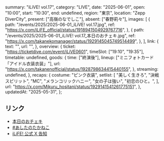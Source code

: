   summary: "iLiVE! vol.17",
  category: "LIVE",
  date: "2025-06-01",
  open: "10:00",
  start: "10:30",
  end: undefined,
  region: "東京",
  location: "Zepp DiverCity",
  present: ["高嶺のなでしこ"],
  absent: ["春野莉々"],
  images: [
    {
      path: "/events/2025/2025-06-01_iLiVE! vol.17.jpg",
      ref: "https://x.com/iLiFE_official/status/1918941504929767716",
    },
    {
      path: "/events/2025/2025-06-01_iLiVE! vol.17_本日のおチェキ.jpg",
      ref: "https://x.com/takanekomanager/status/1929145045749514499",
    },
  ],
  link: {
    text: "",
    url: "",
  },
  overview: {
    ticket: "https://ticketdive.com/event/iLiVE0601",
    timeSlot: ["19:10", "19:35"],
    timetable: undefined,
    goods: {
      time: ["終演後"],
      lineup: ["ミニフォトカード「アイドル衣装衣装」"],
      url: "https://x.com/takanenofficial/status/1928798634415440155",
    },
    streaming: undefined,
  },
  recaps: {
    costume: "ピンク衣装",
    setlist: [
      "美しく生きろ",
      "決戦スピリット",
      "MC",
      "メランコリックハニー",
      "女の子は強い",
      "初恋のひと。",
    ],
    url: "https://x.com/Mikuru_hositani/status/1929141541261775151",
  },
  updatedAt: "2025-05-31",
};

## リンク

- [本日のおチェキ](https://x.com/takanekomanager/status/1929145045749514499)
- [#あしたのたかねこ](https://x.com/takanenofficial/status/1928798634415440155)
- [iLiFE! 公式 X 告知](https://x.com/iLiFE_official/status/1918941504929767716)
